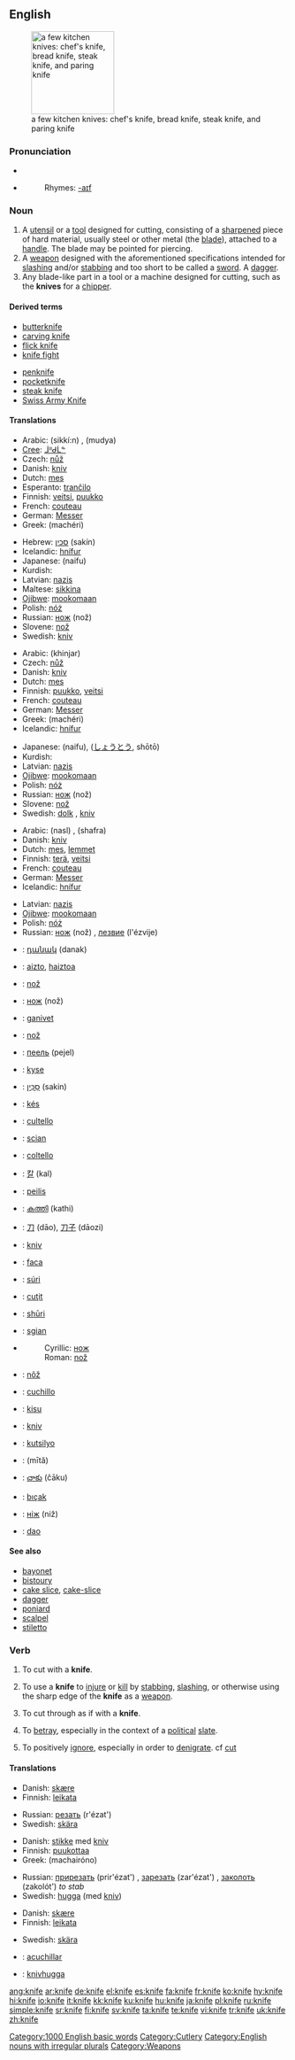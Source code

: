 {{wikipedia|Knife}}
==English==
[[Image:4Messer_fcm.jpg|thumb|right|150px|a few kitchen knives: chef's knife, bread knife, steak knife, and paring knife]]

===Pronunciation===
* {{IPA|/naɪf/}}
* {{audio|en-us-knife.ogg|Audio (US)}}
*: Rhymes: [[Rhymes:English:-aɪf|-aɪf]]

===Noun===
{{en-noun-irreg|knives}}

# A [[utensil]] or a [[tool]] designed for cutting, consisting of a [[sharpen]]ed piece of hard material, usually steel or other metal (the [[blade]]), attached to a [[handle]]. The blade may be pointed for piercing.
# A [[weapon]] designed with the aforementioned specifications intended for [[slash]]ing and/or [[stab]]bing and too short to be called a [[sword]]. A [[dagger]].
# Any blade-like part in a tool or a machine designed for cutting, such as the '''knives''' for a [[chipper]].

====Derived terms====
{{top2}}
* [[butterknife]]
* [[carving knife]]
* [[flick knife]]
* [[knife fight]]
{{mid2}}
* [[penknife]]
* [[pocketknife]]
* [[steak knife]]
* [[Swiss Army Knife]]
{{bottom2}}

====Translations====
{{trans-top|utensil or tool designed for cutting}}
* Arabic: {{ARchar|[[سكين]]}} (sikkí:n) {{m|f}}, {{ARchar|[[مدية]]}} (mudya) {{f}}
* [[Cree]]: [[ᒨᐦᑯᒫᓐ]]
* Czech: [[nůž]] {{m}}
* Danish: [[kniv]] {{c}}
* Dutch: [[mes]] {{n}}
* Esperanto: [[tranĉilo]]
* Finnish: [[veitsi]], [[puukko]]
* French: [[couteau]] {{m}}
* German: [[Messer]] {{n}}
* Greek: {{t|el|μαχαίρι|n|s}} (machéri)
{{trans-mid}}
* Hebrew: [[סכין]] (sakín) {{f}}
* Icelandic: [[hnífur]] {{m}}
* Japanese: {{JAchar|[[ナイフ]]}} (naifu)
* Kurdish: {{KUchar|[[چه‌قۆ]]}}
* Latvian: [[nazis]] {{m}}
* Maltese: [[sikkina]] {{f}}
* [[Ojibwe]]: [[mookomaan]]
* Polish: [[nóż]] {{m}}
* Russian: [[нож]] (nož) {{m}}
* Slovene: [[nož]] {{m}}
* Swedish: [[kniv]] {{c}}
{{trans-bottom}}

{{trans-top|weapon}}
* Arabic: {{ARchar|[[خنجر]]}} (khinjar) {{m}}
* Czech: [[nůž]] {{m}}
* Danish: [[kniv]] {{c}}
* Dutch: [[mes]] {{n}}
* Finnish: [[puukko]], [[veitsi]]
* French: [[couteau]] {{m}}
* German: [[Messer]] {{n}}
* Greek: {{t|el|μαχαίρι|n|s}} (machéri)
* Icelandic: [[hnífur]] {{m}}
{{trans-mid}}
* Japanese: {{JAchar|[[ナイフ]]}} (naifu), {{JAchar|[[小刀]]}} ([[しょうとう]], shōtō)
* Kurdish: {{KUchar|[[چه‌قۆ]]}}
* Latvian: [[nazis]] {{m}}
* [[Ojibwe]]: [[mookomaan]]
* Polish: [[nóż]] {{m}}
* Russian: [[нож]] (nož) {{m}}
* Slovene: [[nož]] {{m}}
* Swedish: [[dolk]] {{c}}, [[kniv]] {{c}}
{{trans-bottom}}

{{trans-top|any blade-like part designed for cutting}}
* Arabic: {{ARchar|[[نصل]]}} (nasl) {{m}}, {{ARchar|[[شفرة]]}} (shafra) {{f}}
* Danish: [[kniv]] {{c}}
* Dutch: [[mes]], [[lemmet]]
* Finnish: [[terä]], [[veitsi]]
* French: [[couteau]] {{m}}
* German: [[Messer]] {{n}}
* Icelandic: [[hnífur]] {{m}}
{{trans-mid}}
* Latvian: [[nazis]] {{m}}
* [[Ojibwe]]: [[mookomaan]]
* Polish: [[nóż]] {{m}}
* Russian: [[нож]] (nož) {{m}}, [[лезвие]] (l'ézvije) {{n}}
{{trans-bottom}}

{{checktrans}}
{{trans-top|translations to be checked}}
* {{ttbc|Armenian}}: [[դանակ]] (danak)
* {{ttbc|Basque}}: [[aizto]], [[haiztoa]]
* {{ttbc|Bosnian}}: [[nož#Bosnian|nož]] {{m}}
* {{ttbc|Bulgarian}}: [[нож]] (nož) {{m}}
* {{ttbc|Catalan}}: [[ganivet]] {{m}}
* {{ttbc|Croatian}}: [[nož#Croatian|nož]] {{m}}
* {{ttbc|Erzya}}: [[пеель]] (pejel)
* {{ttbc|Guarani}}: [[kyse]]
* {{ttbc|Hebrew}}: [[סכין|סַכִּין]] (sakin)
* {{ttbc|Hungarian}}: [[kés]]
* {{ttbc|Interlingua}}: [[cultello]]
* {{ttbc|Irish}}: [[scian]]
* {{ttbc|Italian}}: [[coltello]] {{m}}
* {{ttbc|Korean}}: [[칼]] (kal)
* {{ttbc|Lithuanian}}: [[peilis]] {{m}}
* {{ttbc|Malayalam}}: [[കത്തി]] (kathi)
* {{ttbc|Mandarin}}: [[刀]] (dāo), [[刀子]] (dāozi)
* {{ttbc|Norwegian}}: [[kniv]]
{{trans-mid}}
* {{ttbc|Portuguese}}: [[faca]] {{f}}
* {{ttbc|Rohingya}}: [[súri]]
* {{ttbc|Romanian}}: [[cuţit]] {{n}}
* {{ttbc|Romani}}: [[shūri]]
* {{ttbc|Scottish Gaelic}}: [[sgian]] {{f}}
* {{ttbc|Serbian}}
*: Cyrillic: [[нож#Serbian|нож]] {{m}}
*: Roman: [[nož#Serbian|nož]] {{m}}
* {{ttbc|Slovak}}: [[nôž]] {{m}}
* {{ttbc|Spanish}}: [[cuchillo]] {{m}}
* {{ttbc|Swahili}}: [[kisu]]
* {{ttbc|Swedish}}: [[kniv]] {{c}}
* {{ttbc|Tagalog}}: [[kutsilyo]]
* {{ttbc|Thai}}: {{THchar|[[มีด]]}} (mītă)
* {{ttbc|Telugu}}: [[చాకు]] (čāku)
* {{ttbc|Turkish}}: [[bıçak]]
* {{ttbc|Ukrainian}}: [[ніж]] (niž) {{m}}
* {{ttbc|Vietnamese}}: [[dao]]
{{trans-bottom}}

====See also====
* [[bayonet]]
* [[bistoury]]
* [[cake slice]], [[cake-slice]]
* [[dagger]]
* [[poniard]]
* [[scalpel]]
* [[stiletto]]

===Verb===
{{en-verb|knif|ing}}

# {{transitive}} To cut with a '''knife'''.
# {{transitive}} To use a '''knife''' to [[injure]] or [[kill]] by [[stab]]bing, [[slash]]ing, or otherwise using the sharp edge of the '''knife''' as a [[weapon]].
# {{intransitive}} To cut through as if with a '''knife'''.
# {{transitive}} To [[betray]], especially in the context of a [[political]] [[slate]].
# {{transitive}} To positively [[ignore]], especially in order to [[denigrate]]. cf [[cut]]

====Translations====
{{trans-top|to use a knife to cut}}
* Danish: [[skære]]
* Finnish: [[leikata]]
{{trans-mid}}
* Russian: [[резать]] (r'ézat')
* Swedish: [[skära]]
{{trans-bottom}}

{{trans-top|to use a knife to injure or kill}}
* Danish: [[stikke]] med [[kniv]]
* Finnish: [[puukottaa]]
* Greek: {{t|el|μαχαιρώνω||}} (machairóno)
{{trans-mid}}
* Russian: [[прирезать]] (prir'ézat') {{impf}}, [[зарезать]] (zar'ézat') {{impf}}, [[заколоть]] (zakolót') {{impf}} ''to stab''
* Swedish: [[hugga]] (med [[kniv]])
{{trans-bottom}}

{{trans-top|to cut through as if with a knife}}
* Danish: [[skære]]
* Finnish: [[leikata]]
{{trans-mid}}
* Swedish: [[skära]]
{{trans-bottom}}

{{checktrans}}
{{trans-top|translations to be checked}}
* {{ttbc|Spanish}}: [[acuchillar]]
* {{ttbc|Swedish}}: [[knivhugga]]
{{trans-bottom}}

[[Category:1000 English basic words]]
[[Category:Cutlery]]
[[Category:English nouns with irregular plurals]]
[[Category:Weapons]]

[[ang:knife]]
[[ar:knife]]
[[de:knife]]
[[el:knife]]
[[es:knife]]
[[fa:knife]]
[[fr:knife]]
[[ko:knife]]
[[hy:knife]]
[[hi:knife]]
[[io:knife]]
[[it:knife]]
[[kk:knife]]
[[ku:knife]]
[[hu:knife]]
[[ja:knife]]
[[pl:knife]]
[[ru:knife]]
[[simple:knife]]
[[sr:knife]]
[[fi:knife]]
[[sv:knife]]
[[ta:knife]]
[[te:knife]]
[[vi:knife]]
[[tr:knife]]
[[uk:knife]]
[[zh:knife]]